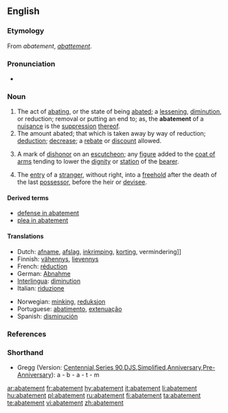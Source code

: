 {{wikisource1911Enc|Abatement}}
{{wikipedia}}
==English==

===Etymology===
From {{OF.}} ''abatement'', {{F.}} ''[[abattement]]''.

===Pronunciation===
* {{audio|en-us-abatement.ogg|Audio (US)}}

===Noun===
{{en-noun}}

# The act of [[abating]], or the state of being [[abate]]d; a [[lessening]], [[diminution]], or reduction; removal or putting an end to; as, the '''abatement''' of a [[nuisance]] is the [[suppression]] [[thereof]].
# The amount abated; that which is taken away by way of reduction; [[deduction]]; [[decrease]]; a [[rebate]] or [[discount]] allowed.
# {{heraldry}} A mark of [[dishonor]] on an [[escutcheon]]; any [[figure]] added to the [[coat of arms]] tending to lower the [[dignity]] or [[station]] of the [[bearer]].
# {{law}} The [[entry]] of a [[stranger]], without right, into a [[freehold]] after the death of the last [[possessor]], before the heir or [[devisee]].

====Derived terms====
* [[defense in abatement]]
* [[plea in abatement]]

====Translations====
{{trans-top|the act of abating or the state of being abated}}
* Dutch: [[afname]], [[afslag]], [[inkrimping]], [[korting]], vermindering]]
* Finnish: [[vähennys]], [[lievennys]]
* French: [[réduction]] {{f}}
* German: [[Abnahme]] {{f}}
* [[Interlingua]]: [[diminution]]
* Italian: [[riduzione]]
{{trans-mid}}
* Norwegian: [[minking]], [[reduksjon]]
* Portuguese: [[abatimento]], [[extenuação]]
* Spanish: [[disminución]]
{{trans-bottom}}

===References===
{{R:Heraldry 1862}}

===Shorthand===
* Gregg (Version: [http://en.wikipedia.org/wiki/Gregg_Shorthand#Centennial_Gregg_Shorthand Centennial],[http://en.wikipedia.org/wiki/Gregg_Shorthand#Series_90_Gregg_Shorthand Series 90],[http://en.wikipedia.org/wiki/Gregg_Shorthand#Diamond_Jubilee_Gregg_Shorthand  DJS],[http://en.wikipedia.org/wiki/Gregg_Shorthand#Simplified_Gregg_Shorthand Simplified],[http://en.wikipedia.org/wiki/Gregg_Shorthand#Anniversary_Gregg_Shorthand Anniversary],[http://en.wikipedia.org/wiki/Gregg_Shorthand#Pre-Anniversary_Gregg_Shorthand Pre-Anniversary]): a - b - a - t - m

[[ar:abatement]]
[[fr:abatement]]
[[hy:abatement]]
[[it:abatement]]
[[li:abatement]]
[[hu:abatement]]
[[pl:abatement]]
[[ru:abatement]]
[[fi:abatement]]
[[ta:abatement]]
[[te:abatement]]
[[vi:abatement]]
[[zh:abatement]]